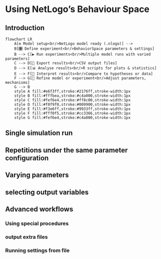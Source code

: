 # Using NetLogo's Behaviour Space {#sim-behavior-space}

## Introduction

```mermaid
flowchart LR
    A[⚙️ Model setup<br/>NetLogo model ready (.nlogo)] -->
    B[🎛️ Define experiment<br/>BehaviorSpace parameters & settings]
    B --> C[▶️ Run experiments<br/>Multiple model runs with varied parameters]
    C --> D[💾 Export results<br/>CSV output files]
    D --> E[📊 Analyse results<br/>R scripts for plots & statistics]
    E --> F[🧩 Interpret results<br/>Compare to hypotheses or data]
    F --> G[🔁 Refine model or experiment<br/>Adjust parameters, mechanisms]
    G --> B
    style A fill:#e6f3ff,stroke:#2176ff,stroke-width:1px
    style B fill:#fffbea,stroke:#c4a000,stroke-width:1px
    style C fill:#fef6e4,stroke:#ff8c00,stroke-width:1px
    style D fill:#f0f9f0,stroke:#009900,stroke-width:1px
    style E fill:#f3e6ff,stroke:#9933ff,stroke-width:1px
    style F fill:#fff0f5,stroke:#cc3366,stroke-width:1px
    style G fill:#fef6e4,stroke:#c4a000,stroke-width:1px
```

## Single simulation run



## Repetitions under the same parameter configuration


## Varying parameters


## selecting output variables


## Advanced workflows

### Using special procedures

### output extra files

### Running settings from file

